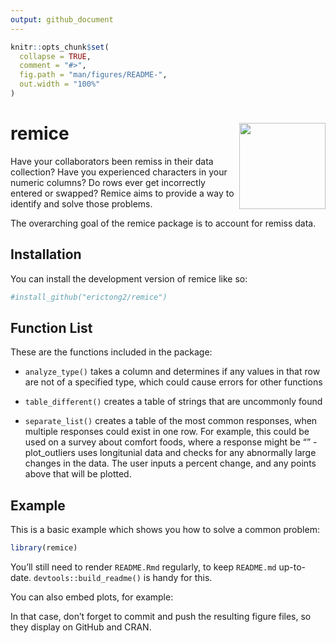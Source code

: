 ```yaml
---
output: github_document
---
```


<!-- README.md is generated from README.Rmd. Please edit that file -->

```r
knitr::opts_chunk$set(
  collapse = TRUE,
  comment = "#>",
  fig.path = "man/figures/README-",
  out.width = "100%"
)
```

# remice <a><img src="man/figures/logo.png" align="right" height="138"/></a>

Have your collaborators been remiss in their data collection? Have you experienced characters in your numeric columns? Do rows ever get incorrectly entered or swapped? Remice aims to provide a way to identify and solve those problems. 

The overarching goal of the remice package is to account for remiss data. 

## Installation

You can install the development version of remice like so:

```r
#install_github("erictong2/remice")
```

## Function List
These are the functions included in the package: 

* `analyze_type()` takes a column and determines if any values in that row are not of a specified type, which could cause errors for other functions

* `table_different()` creates a table of strings that are uncommonly found

* `separate_list()` creates a table of the most common responses, when multiple responses could exist in one row. 
    For example, this could be used on a survey about comfort foods, where a response might be ""
    -plot_outliers uses longitunial data and checks for any abnormally large changes in the data. The user inputs a percent change, and any points above that will be plotted. 

## Example

This is a basic example which shows you how to solve a common problem:

```r
library(remice)


```

You'll still need to render `README.Rmd` regularly, to keep `README.md` up-to-date. `devtools::build_readme()` is handy for this.

You can also embed plots, for example:


In that case, don't forget to commit and push the resulting figure files, so they display on GitHub and CRAN.
